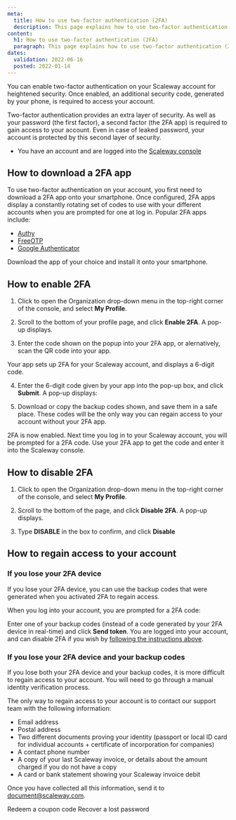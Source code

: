 ```yaml
---
meta:
  title: How to use two-factor authentication (2FA)
  description: This page explains how to use two-factor authentication (2FA)
content:
  h1: How to use two-factor authentication (2FA)
  paragraph: This page explains how to use two-factor authentication (2FA)
dates:
  validation: 2022-06-16
  posted: 2022-01-14
---
```


You can enable two-factor authentication on your Scaleway account for heightened security. Once enabled, an additional security code, generated by your phone, is required to access your account. 

Two-factor authentication provides an extra layer of security. As well as your password (the first factor), a second factor (the 2FA app) is required to gain access to your account. Even in case of leaked password, your account is protected by this second layer of security.

<Message type="requirement">

  - You have an account and are logged into the [Scaleway console](https://console.scaleway.com)

</Message>

## How to download a 2FA app

To use two-factor authentication on your account, you first need to download a 2FA app onto your smartphone. Once configured, 2FA apps display a constantly rotating set of codes to use with your different accounts when you are prompted for one at log in. Popular 2FA apps include:
- [Authy](https://authy.com/download/)
- [FreeOTP](https://freeotp.github.io/)
- [Google Authenticator](https://play.google.com/store/apps/details?id=com.google.android.apps.authenticator2&hl=en&gl=US)

Download the app of your choice and install it onto your smartphone.

## How to enable 2FA

1. Click to open the Organization drop-down menu in the top-right corner of the console, and select **My Profile**.

  <Lightbox src="scaleway-org-dropdown-myprofile.webp" alt="" />

2. Scroll to the bottom of your profile page, and click **Enable 2FA**. A pop-up displays.

  <Lightbox src="scaleway-2FA-popup-1.webp" alt="" />

3. Enter the code shown on the popup into your 2FA app, or alernatively, scan the QR code into your app. 

  Your app sets up 2FA for your Scaleway account, and displays a 6-digit code.

4. Enter the 6-digit code given by your app into the pop-up box, and click **Submit**. A pop-up displays:

  <Lightbox src="scaleway-2FA-popup-2.webp" alt="" />

5. Download or copy the backup codes shown, and save them in a safe place. These codes will be the only way you can regain access to your account without your 2FA app. 

2FA is now enabled. Next time you log in to your Scaleway account, you will be prompted for a 2FA code. Use your 2FA app to get the code and enter it into the Scaleway console.

## How to disable 2FA

1. Click to open the Organization drop-down menu in the top-right corner of the console, and select **My Profile**.

2. Scroll to the bottom of the page, and click **Disable 2FA**. A pop-up displays.

  <Lightbox src="scaleway-2FA-disable.webp" alt="" />

3. Type **DISABLE** in the box to confirm, and click **Disable**

## How to regain access to your account

### If you lose your 2FA device

If you lose your 2FA device, you can use the backup codes that were generated when you activated 2FA to regain access.

When you log into your account, you are prompted for a 2FA code:

  <Lightbox src="scaleway-2FA-login.webp" alt="" />

Enter one of your backup codes (instead of a code generated by your 2FA device in real-time) and click **Send token**. You are logged into your account, and can disable 2FA if you wish by [following the instructions above](#how-to-disable-2FA).

### If you lose your 2FA device and your backup codes

If you lose both your 2FA device and your backup codes, it is more difficult to regain access to your account. You will need to go through a manual identity verification process.

The only way to regain access to your account is to contact our support team with the following information:
 
  * Email address
  * Postal address
  * Two different documents proving your identity (passport or local ID card for individual accounts + certificate of incorporation for companies)
  * A contact phone number
  * A copy of your last Scaleway invoice, or details about the amount charged if you do not have a copy
  * A card or bank statement showing your Scaleway invoice debit

Once you have collected all this information, send it to [document@scaleway.com](mailto:document@scaleway.com).

<Navigation title="See Also">
  <PreviousButton to="/console/my-account/how-to/redeem-coupon-code/">Redeem a coupon code</PreviousButton>
  <NextButton to="/console/my-account/how-to/recover-a-lost-password/">Recover a lost password</NextButton>
</Navigation>